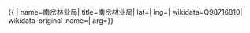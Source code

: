 {{ {{{1|PRC admin/showdata}}}|
name=南岔林业局|
title=南岔林业局|
lat=|
lng=|
wikidata=Q98716810|
wikidata-original-name=|
arg={{{arg|}}}}}
